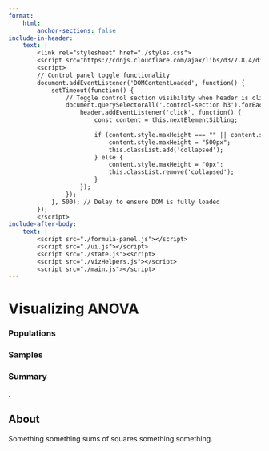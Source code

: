 ```yaml
---
format:
    html:
        anchor-sections: false
include-in-header:
    text: |
        <link rel="stylesheet" href="./styles.css"> 
        <script src="https://cdnjs.cloudflare.com/ajax/libs/d3/7.8.4/d3.min.js"></script>
        <script>
        // Control panel toggle functionality
        document.addEventListener('DOMContentLoaded', function() {
            setTimeout(function() {
                // Toggle control section visibility when header is clicked
                document.querySelectorAll('.control-section h3').forEach(header => {
                    header.addEventListener('click', function() {
                        const content = this.nextElementSibling;
                        
                        if (content.style.maxHeight === "" || content.style.maxHeight === "0px") {
                            content.style.maxHeight = "500px";
                            this.classList.add('collapsed');
                        } else {
                            content.style.maxHeight = "0px";
                            this.classList.remove('collapsed');
                        }
                    });
                });
            }, 500); // Delay to ensure DOM is fully loaded
        });
        </script>
include-after-body: 
    text: |
        <script src="./formula-panel.js"></script>
        <script src="./ui.js"></script>
        <script src="./state.js"><script>
        <script src="./vizHelpers.js"></script>
        <script src="./main.js"></script>
---
```


# Visualizing ANOVA

:::: {.main-container}

::: {.visualization-wrapper}

<div class="control-sections">
<div class="control-section population-controls">
<h3>Populations</h3>
<div id="population-controls" class="control-content" style="max-height: 0px;"></div>
</div>
<div class="control-section sample-controls">
<h3>Samples</h3>
<div id="sample-controls" class="control-content" style="max-height: 0px;"></div>
</div>
<div class="control-section summary-controls">
<h3>Summary</h3>
<div id="summary-controls" class="control-content" style="max-height: 0px;"></div>
</div>
</div>
<div id="data-graph" class="visualization-area"></div>

:::

::::


<div id="formula-panel">$.$</div>

::: {.about}

## About

Something something sums of squares something something.

:::
